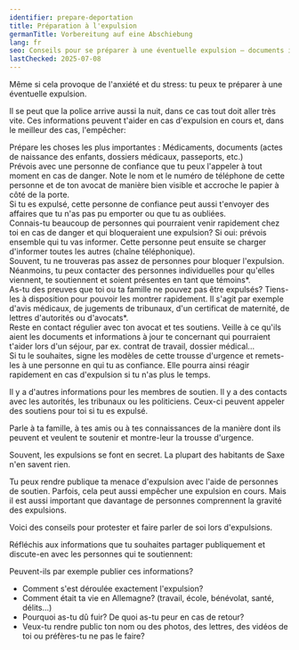 ```yaml
---
identifier: prepare-deportation
title: Préparation à l'expulsion
germanTitle: Vorbereitung auf eine Abschiebung
lang: fr
seo: Conseils pour se préparer à une éventuelle expulsion – documents importants, contacts d'urgence, preuves et soutien
lastChecked: 2025-07-08
---
```


Même si cela provoque <InternalShortLink identifier="stress">de l'anxiété et du stress</InternalShortLink>: tu peux te préparer à une éventuelle expulsion.

Il se peut que la police arrive aussi la nuit, dans ce cas tout doit aller très vite. Ces informations peuvent t'aider en cas d'expulsion en cours et, dans le meilleur des cas, l'empêcher:

Prépare les choses les plus importantes : Médicaments, documents (actes de naissance des enfants, dossiers médicaux, passeports, etc.) <br/>
Prévois avec une personne de confiance que tu peux l'appeler à tout moment en cas de danger. Note le nom et le numéro de téléphone de cette personne et de ton avocat de manière bien visible et accroche le papier à côté de la porte. <br/>
Si tu es expulsé, cette personne de confiance peut aussi t'envoyer des affaires que tu n'as pas pu emporter ou que tu as oubliées. <br/>
Connais-tu beaucoup de personnes qui pourraient venir rapidement chez toi en cas de danger et qui bloqueraient une expulsion? Si oui: prévois ensemble qui tu vas informer. Cette personne peut ensuite se charger d'informer toutes les autres (chaîne téléphonique). <br/>
Souvent, tu ne trouveras pas assez de personnes pour bloquer l'expulsion. Néanmoins, tu peux contacter des personnes individuelles pour qu'elles viennent, te soutiennent et soient présentes en tant que témoins*. <br/>
As-tu des preuves que toi ou ta famille ne pouvez pas être expulsés? Tiens-les à disposition pour pouvoir les montrer rapidement. Il s'agit par exemple d'avis médicaux, de jugements de tribunaux, d'un certificat de maternité, de lettres d'autorités ou d'avocats*. <br/>
Reste en contact régulier avec ton avocat et tes soutiens. Veille à ce qu'ils aient les documents et informations à jour te concernant qui pourraient t'aider lors d'un séjour, par ex. contrat de travail, dossier médical... <br/>
Si tu le souhaites, signe les <InternalShortLink identifier="forms">modèles</InternalShortLink> de cette trousse d'urgence et remets-les à une personne en qui tu as confiance. Elle pourra ainsi réagir rapidement en cas d'expulsion si tu n'as plus le temps. <br/>

Il y a d'autres <InternalShortLink identifier="support">informations pour les membres de soutien</InternalShortLink>. Il y a <InternalShortLink identifier="contacts">des contacts</InternalShortLink> avec les autorités, les tribunaux ou les politiciens. Ceux-ci peuvent appeler des soutiens pour toi si tu es expulsé.

Parle à ta famille, à tes amis ou à tes connaissances de la manière dont ils peuvent et veulent te soutenir et montre-leur la trousse d'urgence.

Souvent, les expulsions se font en secret. La plupart des habitants de Saxe n'en savent rien.

Tu peux rendre publique ta menace d'expulsion avec l'aide de personnes de soutien. Parfois, cela peut aussi empêcher une expulsion en cours. Mais il est aussi important que davantage de personnes comprennent la gravité des expulsions.

Voici <InternalShortLink identifier="publicity">des conseils pour protester et faire parler de soi</InternalShortLink> lors d'expulsions.

Réfléchis aux informations que tu souhaites partager publiquement et discute-en avec les personnes qui te soutiennent:

Peuvent-ils par exemple publier ces informations?

- Comment s'est déroulée exactement l'expulsion?
- Comment était ta vie en Allemagne? (travail, école, bénévolat, santé, délits...)
- Pourquoi as-tu dû fuir? De quoi as-tu peur en cas de retour?
- Veux-tu rendre public ton nom ou des photos, des lettres, des vidéos de toi ou préfères-tu ne pas le faire?
